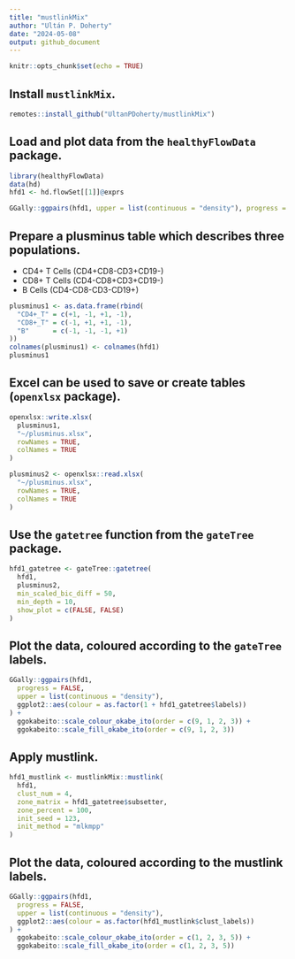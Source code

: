 ```yaml
---
title: "mustlinkMix"
author: "Ultán P. Doherty"
date: "2024-05-08"
output: github_document
---
```


```r
knitr::opts_chunk$set(echo = TRUE)
```

## Install `mustlinkMix`.
```r
remotes::install_github("UltanPDoherty/mustlinkMix")
```

## Load and plot data from the `healthyFlowData` package.
```r
library(healthyFlowData)
data(hd)
hfd1 <- hd.flowSet[[1]]@exprs

GGally::ggpairs(hfd1, upper = list(continuous = "density"), progress = FALSE)
```

## Prepare a plusminus table which describes three populations.

* CD4+ T Cells (CD4+CD8-CD3+CD19-)
* CD8+ T Cells (CD4-CD8+CD3+CD19-)
* B Cells      (CD4-CD8-CD3-CD19+)

```r
plusminus1 <- as.data.frame(rbind(
  "CD4+_T" = c(+1, -1, +1, -1),
  "CD8+_T" = c(-1, +1, +1, -1),
  "B"      = c(-1, -1, -1, +1)
))
colnames(plusminus1) <- colnames(hfd1)
plusminus1
```

## Excel can be used to save or create tables (`openxlsx` package).
```r
openxlsx::write.xlsx(
  plusminus1,
  "~/plusminus.xlsx",
  rowNames = TRUE,
  colNames = TRUE
)

plusminus2 <- openxlsx::read.xlsx(
  "~/plusminus.xlsx",
  rowNames = TRUE,
  colNames = TRUE
)
```

## Use the `gatetree` function from the `gateTree` package.
```r
hfd1_gatetree <- gateTree::gatetree(
  hfd1,
  plusminus2,
  min_scaled_bic_diff = 50,
  min_depth = 10,
  show_plot = c(FALSE, FALSE)
)
```

## Plot the data, coloured according to the `gateTree` labels.
```r
GGally::ggpairs(hfd1,
  progress = FALSE,
  upper = list(continuous = "density"),
  ggplot2::aes(colour = as.factor(1 + hfd1_gatetree$labels))
) +
  ggokabeito::scale_colour_okabe_ito(order = c(9, 1, 2, 3)) +
  ggokabeito::scale_fill_okabe_ito(order = c(9, 1, 2, 3))
```

## Apply mustlink.
```r
hfd1_mustlink <- mustlinkMix::mustlink(
  hfd1,
  clust_num = 4,
  zone_matrix = hfd1_gatetree$subsetter,
  zone_percent = 100,
  init_seed = 123,
  init_method = "mlkmpp"
)
```

## Plot the data, coloured according to the mustlink labels.
```r
GGally::ggpairs(hfd1,
  progress = FALSE,
  upper = list(continuous = "density"),
  ggplot2::aes(colour = as.factor(hfd1_mustlink$clust_labels))
) +
  ggokabeito::scale_colour_okabe_ito(order = c(1, 2, 3, 5)) +
  ggokabeito::scale_fill_okabe_ito(order = c(1, 2, 3, 5))
```
